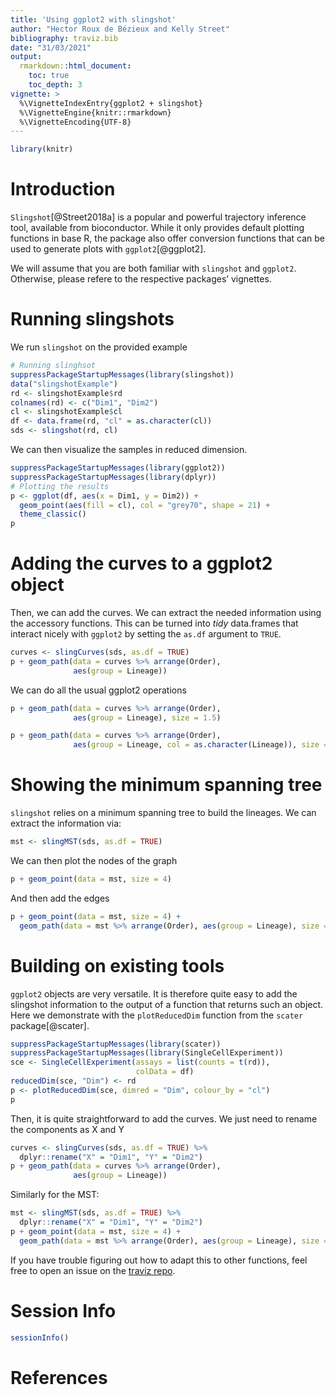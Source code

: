 ```yaml
---
title: 'Using ggplot2 with slingshot'
author: "Hector Roux de Bézieux and Kelly Street"
bibliography: traviz.bib
date: "31/03/2021"
output: 
  rmarkdown::html_document:
    toc: true
    toc_depth: 3
vignette: >
  %\VignetteIndexEntry{ggplot2 + slingshot}
  %\VignetteEngine{knitr::rmarkdown}
  %\VignetteEncoding{UTF-8}
---
```

```r
library(knitr)
```

# Introduction

`Slingshot`[@Street2018a] is a popular and powerful trajectory inference tool, available from bioconductor. While it only provides default plotting functions in base R, the package also offer conversion functions that can be used to generate plots with `ggplot2`[@ggplot2]. 

We will assume that you are both familiar with `slingshot` and `ggplot2`. Otherwise, please refere to the respective packages' vignettes.

# Running slingshots
We run `slingshot` on the provided example

```r
# Running slinghsot
suppressPackageStartupMessages(library(slingshot))
data("slingshotExample")
rd <- slingshotExample$rd
colnames(rd) <- c("Dim1", "Dim2")
cl <- slingshotExample$cl
df <- data.frame(rd, "cl" = as.character(cl))
sds <- slingshot(rd, cl)
```

We can then visualize the samples in reduced dimension.

```r
suppressPackageStartupMessages(library(ggplot2))
suppressPackageStartupMessages(library(dplyr))
# Plotting the results
p <- ggplot(df, aes(x = Dim1, y = Dim2)) +
  geom_point(aes(fill = cl), col = "grey70", shape = 21) + 
  theme_classic()
p
```

# Adding the curves to a ggplot2 object

Then, we can add the curves. We can extract the needed information using the accessory functions. This can be turned into *tidy* data.frames that interact nicely with `ggplot2` by setting the `as.df` argument to `TRUE`. 

```r
curves <- slingCurves(sds, as.df = TRUE)
p + geom_path(data = curves %>% arrange(Order),
              aes(group = Lineage)) 
```

We can do all the usual ggplot2 operations

```r
p + geom_path(data = curves %>% arrange(Order),
              aes(group = Lineage), size = 1.5) 
```

```r
p + geom_path(data = curves %>% arrange(Order),
              aes(group = Lineage, col = as.character(Lineage)), size = 1.5) 
```

# Showing the minimum spanning tree

`slingshot` relies on a minimum spanning tree to build the lineages. We can extract the information via:

```r
mst <- slingMST(sds, as.df = TRUE)
```

We can then plot the nodes of the graph

```r
p + geom_point(data = mst, size = 4)
```

And then add the edges

```r
p + geom_point(data = mst, size = 4) +
  geom_path(data = mst %>% arrange(Order), aes(group = Lineage), size = 2)
```

# Building on existing tools

`ggplot2` objects are very versatile. It is therefore quite easy to add the slingshot information to the output of a function that returns such an object. Here we demonstrate with the `plotReducedDim` function from the `scater` package[@scater].

```r
suppressPackageStartupMessages(library(scater))
suppressPackageStartupMessages(library(SingleCellExperiment))
sce <- SingleCellExperiment(assays = list(counts = t(rd)),
                            colData = df)
reducedDim(sce, "Dim") <- rd
p <- plotReducedDim(sce, dimred = "Dim", colour_by = "cl")
p
```

Then, it is quite straightforward to add the curves. We just need to rename the components as X and Y

```r
curves <- slingCurves(sds, as.df = TRUE) %>%
  dplyr::rename("X" = "Dim1", "Y" = "Dim2")
p + geom_path(data = curves %>% arrange(Order),
              aes(group = Lineage)) 
```

Similarly for the MST:

```r
mst <- slingMST(sds, as.df = TRUE) %>%
  dplyr::rename("X" = "Dim1", "Y" = "Dim2")
p + geom_point(data = mst, size = 4) +
  geom_path(data = mst %>% arrange(Order), aes(group = Lineage), size = 2)
```

If you have trouble figuring out how to adapt this to other functions, feel free to open an issue on the [traviz repo](https://github.com/koenvandenberge/traviz).

# Session Info

```r
sessionInfo()
```

# References
